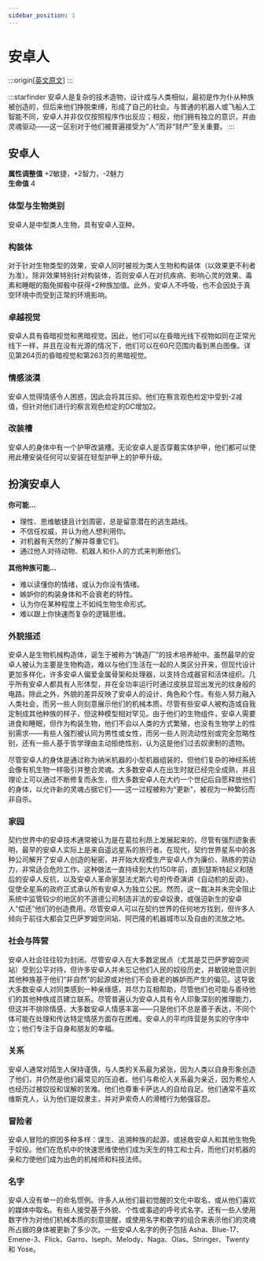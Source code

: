 ```yaml
---
sidebar_position: 1
---
```


# 安卓人

:::origin[[英文原文](https://www.aonsrd.com/Races.aspx?ItemName=Android)]
:::

:::starfinder
安卓人是复杂的技术造物，设计成与人类相似，最初是作为仆从种族被创造的，但后来他们挣脱束缚，形成了自己的社会。与普通的机器人或飞船人工智能不同，安卓人并非仅仅按照程序作出反应；相反，他们拥有独立的意识，并由灵魂驱动——这一区别对于他们被普遍接受为“人”而非“财产”至关重要。
:::

## 安卓人

**属性调整值** +2敏捷，+2智力，-2魅力  
**生命值** 4

### 体型与生物类别

安卓人是中型类人生物，具有安卓人亚种。

### 构装体

对于针对生物类型的效果，安卓人同时被视为类人生物和构装体（以效果更不利者为准）。除非效果特别针对构装体，否则安卓人在对抗疾病、影响心灵的效果、毒素和睡眠的豁免掷骰中获得+2种族加值。此外，安卓人不呼吸，也不会因处于真空环境中而受到正常的环境影响。

### 卓越视觉

安卓人具有昏暗视觉和黑暗视觉。因此，他们可以在昏暗光线下视物如同在正常光线下一样，并且在没有光源的情况下，他们可以在60尺范围内看到黑白图像。详见第264页的昏暗视觉和第263页的黑暗视觉。

### 情感淡漠

安卓人觉得情感令人困惑，因此会将其压抑。他们在察言观色检定中受到-2减值，但针对他们进行的察言观色检定的DC增加2。

### 改装槽

安卓人的身体中有一个护甲改装槽。无论安卓人是否穿戴实体护甲，他们都可以使用此槽安装任何可以安装在轻型护甲上的护甲升级。

## 扮演安卓人

**你可能...**
- 理性、思维敏捷且计划周密，总是留意潜在的逃生路线。
- 不信任权威，并认为他人想利用你。
- 对机器有天然的了解并尊重它们。
- 通过他人对待动物、机器人和仆人的方式来判断他们。

**其他种族可能...**
- 难以读懂你的情绪，或认为你没有情绪。
- 嫉妒你的构装身体和不会衰老的特性。
- 认为你在某种程度上不如纯生物生命形式。
- 难以跟上你快速而复杂的逻辑思维。

### 外貌描述

安卓人是生物机械构造体，诞生于被称为“铸造厂”的技术培养舱中。虽然最早的安卓人被认为主要是生物构造，难以与他们生活在一起的人类区分开来，但现代设计更加多样化，许多安卓人偏爱金属骨架和处理器，以支持合成器官和活体组织。几乎所有安卓人都具有人形体型，并在全功率运行时通过皮肤显现出发光的纹身般的电路。除此之外，外貌的差异反映了安卓人的设计、角色和个性。有些人努力融入人类社会，而另一些人则刻意展示他们的机械本质。尽管有些安卓人被构造或自我定制成其他种族的样子，但这种模型相对罕见。由于他们的生物组件，安卓人需要进食和睡眠，但作为构装生物，他们不会以人类的方式繁殖，也没有生物学上的性别需求——有些人强烈被认同为男性或女性，而另一些人则流动性别或完全忽略性别，还有一些人基于哲学理由主动拒绝性别，认为这是他们过去奴隶制的遗物。

尽管安卓人的身体是通过称为纳米机器的小型机器组装的，但他们复杂的神经系统会像有机生物一样吸引并整合灵魂。大多数安卓人在出生时就已经完全成熟，并且理论上可以通过不断修复而永生，但大多数安卓人在大约一个世纪后自愿释放他们的身体，以允许新的灵魂占据它们——这一过程被称为“更新”，被视为一种繁衍而非自杀。

### 家园

契约世界中的安卓技术通常被认为是在葛拉利昂上发展起来的，尽管有强烈迹象表明，最早的安卓人实际上是来自遥远星系的旅行者。在现代，契约世界星系中的各种公司解开了安卓人创造的秘密，并开始大规模生产安卓人作为廉价、熟练的劳动力，非常适合危险工作。这种做法一直持续到大约150年前，直到瑟斯特起义和随后的安卓人反抗，以及安卓人革命家瑟法尤斯六号的传奇演讲《自动机的反调》，促使全星系的政府正式承认所有安卓人为独立公民。然而，这一裁决并未完全阻止系统中监管较少的地区的不道德公司制造非法的安卓奴隶，或强迫新生的安卓人“偿还”他们的创造费用。尽管安卓人可以在契约世界的任何地方找到，但许多人倾向于前往大都会艾巴萨罗姆空间站、阿巴隆的机器城市以及自由的流放之地。

### 社会与阵营

安卓人社会往往较为封闭。尽管安卓人在大多数定居点（尤其是艾巴萨罗姆空间站）受到公平对待，但许多安卓人并未忘记他们人民的奴役历史，并敏锐地意识到其他种族基于他们“非自然”的起源或对他们不会衰老的嫉妒而产生的偏见。这导致大多数安卓人对同类感到一种亲缘感，并尽力互相帮助，尽管他们也可能与善待他们的其他种族成员建立联系。尽管普遍认为安卓人具有令人印象深刻的推理能力，但这并不排除情感，大多数安卓人情感丰富——只是他们不总是善于表达，不同个体可能在处理和传达特定情感方面存在困难。安卓人的平均阵营是务实的守序中立；他们专注于自身和朋友的幸福。

### 关系

安卓人通常对陌生人保持谨慎，与人类的关系最为紧张，因为人类以自身形象创造了他们，并仍然是他们最常见的压迫者。他们与希伦人关系最为亲近，因为希伦人也经历过被奴役和误解的苦难。他们也尊重卡萨达人的自给自足。他们通常不喜欢维斯克人，认为他们是奴隶主，并对尹索奇人的滑稽行为勉强容忍。

### 冒险者

安卓人冒险的原因多种多样：谋生、追溯种族的起源，或拯救安卓人和其他生物免于奴役。他们在危机中的快速思维使他们成为天生的特工和士兵，而他们对机器的亲和力使他们成为出色的机械师和科技法师。

### 名字

安卓人没有单一的命名惯例。许多人从他们最初觉醒的文化中取名，或从他们喜欢的媒体中取名。有些人接受基于外貌、个性或事迹的呼号式名字。还有一些人使用数字作为对他们机械本质的刻意提醒，或使用名字和数字的组合来表示他们的灵魂所占据的身体被更新了多少次。一些安卓人名字的例子包括 Asha、Blue-17、Emene-3、Flick、Garro、Iseph、Melody、Naga、Olas、Stringer、Twenty 和 Yose。